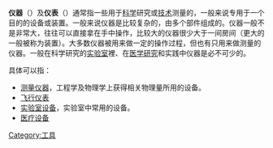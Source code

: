'''仪器'''（{{lang-en|Instrument}}）及'''仪表'''（{{lang-en|Instrumentation}}）通常指一些用于[[科学|科学]]研究或[[技术|技术]]测量的，一般来说专用于一个目的的设备或装置。一般来说仪器是比较复杂的，由多个部件组成的。仪器一般不是非常大，往往可以直接拿在手中操作，比较大的仪器很少大于一间房间（更大的一般被称为装置）。大多数仪器被用来做一定的操作过程，但也有只用来做测量的仪器。一般在科学研究的[[实验室|实验室]]裡、在[[医学研究|医学研究]]和实践中仪器是必不可少的。

具体可以指：

* [[测量仪器|测量仪器]]，工程学及物理学上获得相关物理量所用的设备。
* [[飞行仪表|飞行仪表]]
* [[实验室设备|实验室设备]]，实验室中常用的设备。
* [[医疗设备|医疗设备]]

{{disambig|CAT=五字消歧義}}

[[Category:工具|Category:工具]]